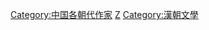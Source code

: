 {{Catnav|頁面分類|人物|職業|各职业中国人|中国作家}}
{{Catnav|頁面分類|人物|各國人物|各國作家|中国作家}}
{{Catnav|頁面分類|...|秦漢|汉朝|汉朝人}}
{{Catnav|頁面分類|...|中国朝代|各朝代中国人|汉朝人}}

{{中国古代文学家专题}}

[[Category:中国各朝代作家|Category:中国各朝代作家]]
[[Category:汉朝人|Z]]
[[Category:漢朝文學|Category:漢朝文學]]